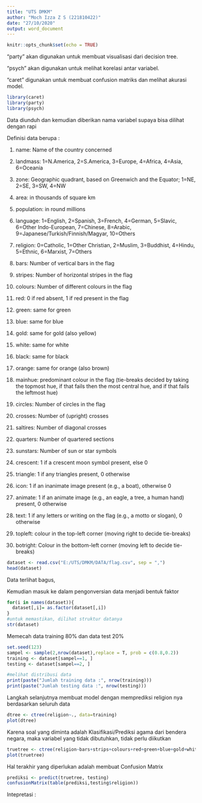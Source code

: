---
title: "UTS DMKM"
author: "Moch Izza Z S (221810422)"
date: "27/10/2020"
output: word_document
---

```{r setup, include=FALSE}
knitr::opts_chunk$set(echo = TRUE)
```

"party" akan digunakan untuk membuat visualisasi dari decision tree.

"psych" akan digunakan untuk melihat korelasi antar variabel.

"caret" digunakan untuk membuat confusion matriks dan melihat akurasi model.

```{r message=FALSE, warning=FALSE}
library(caret)
library(party)
library(psych)
```

Data diunduh dan kemudian diberikan nama variabel supaya bisa dilihat dengan rapi

Definisi data berupa :

1. name: Name of the country concerned

2. landmass: 1=N.America, 2=S.America, 3=Europe, 4=Africa, 4=Asia, 6=Oceania

3. zone: Geographic quadrant, based on Greenwich and the Equator; 1=NE, 2=SE, 3=SW, 4=NW

4. area: in thousands of square km

5. population: in round millions

6. language: 1=English, 2=Spanish, 3=French, 4=German, 5=Slavic, 6=Other Indo-European, 7=Chinese, 8=Arabic, 9=Japanese/Turkish/Finnish/Magyar, 10=Others

7. religion: 0=Catholic, 1=Other Christian, 2=Muslim, 3=Buddhist, 4=Hindu, 5=Ethnic, 6=Marxist, 7=Others

8. bars: Number of vertical bars in the flag

9. stripes: Number of horizontal stripes in the flag

10. colours: Number of different colours in the flag

11. red: 0 if red absent, 1 if red present in the flag

12. green: same for green

13. blue: same for blue

14. gold: same for gold (also yellow)

15. white: same for white

16. black: same for black

17. orange: same for orange (also brown)

18. mainhue: predominant colour in the flag (tie-breaks decided by taking the topmost hue, if that fails then the most central hue, and if that fails the leftmost hue)

19. circles: Number of circles in the flag

20. crosses: Number of (upright) crosses

21. saltires: Number of diagonal crosses

22. quarters: Number of quartered sections

23. sunstars: Number of sun or star symbols

24. crescent: 1 if a crescent moon symbol present, else 0

25. triangle: 1 if any triangles present, 0 otherwise

26. icon: 1 if an inanimate image present (e.g., a boat), otherwise 0

27. animate: 1 if an animate image (e.g., an eagle, a tree, a human hand) present, 0 otherwise

28. text: 1 if any letters or writing on the flag (e.g., a motto or slogan), 0 otherwise

29. topleft: colour in the top-left corner (moving right to decide tie-breaks)

30. botright: Colour in the bottom-left corner (moving left to decide tie-breaks)

```{r}
dataset <- read.csv("E:/UTS/DMKM/DATA/flag.csv", sep = ",")
head(dataset)
```

Data terlihat bagus,

Kemudian masuk ke dalam pengonversian data menjadi bentuk faktor

```{r}
for(i in names(dataset)){
  dataset[,i]= as.factor(dataset[,i])
}
#untuk memastikan, dilihat struktur datanya
str(dataset)
```

Memecah data training 80% dan data test 20%

```{r}
set.seed(123)
sampel <- sample(2,nrow(dataset),replace = T, prob = c(0.8,0.2))
training <- dataset[sampel==1, ]
testing <- dataset[sampel==2, ]

#melihat distribusi data
print(paste("Jumlah training data :", nrow(training)))
print(paste("Jumlah testing data :", nrow(testing)))
```

Langkah selanjutnya membuat model dengan memprediksi religion nya berdasarkan seluruh data

```{r}
dtree <- ctree(religion~., data=training)
plot(dtree)
```

Karena soal yang diminta adalah Klasifikasi/Prediksi agama dari bendera negara, maka variabel yang tidak dibutuhkan, tidak perlu diikutkan

```{r}
truetree <- ctree(religion~bars+strips+colours+red+green+blue+gold+white+black+orange+mainhue+circles+crosses+saltires+quarters+sunstars+crescent+triangle+icon+animate+text+topleft+botright, data=training)
plot(truetree)
```

Hal terakhir yang diperlukan adalah membuat Confusion Matrix

```{r}
prediksi <- predict(truetree, testing)
confusionMatrix(table(prediksi,testing$religion))
```

Intepretasi :